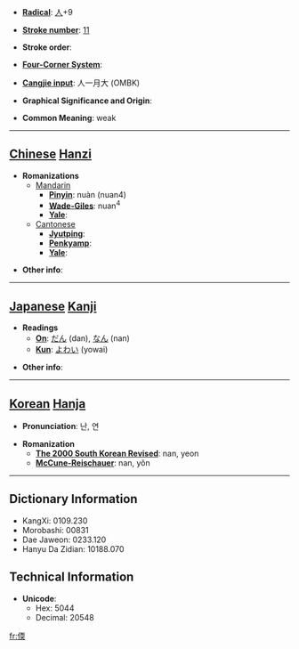 * '''[[Wiktionary:Chinese radical index| Radical]]''': [[Wiktionary:Chinese radical index 人|人]]+9

* '''[[Wiktionary:Chinese total strokes index|Stroke number]]''': [[Wiktionary:Chinese total strokes index 11|11]]

* '''Stroke order''': 

* '''[[Wiktionary:Chinese four corner index|Four-Corner System]]''': 

* '''[[Wiktionary:Chinese Cangjie index|Cangjie input]]''': 人一月大 (OMBK)

* '''Graphical Significance and Origin''': 

* '''Common Meaning''': weak

----

== [[Chinese]] [[Hanzi]] ==

* '''Romanizations'''
** [[Mandarin]]
*** '''[[Pinyin]]''': nuàn (nuan4)
*** '''[[Wade-Giles]]''': nuan<sup>4</sup>
*** '''[[Yale]]''': 
**[[Cantonese]]
***'''[[Jyutping]]''':
***'''[[Penkyamp]]''': 
***'''[[Yale]]''': 

* '''Other info''': 

----

== [[Japanese]] [[Kanji]] ==

* '''Readings'''
** '''[[On]]''': [[だん]] (dan), [[なん]] (nan)
** '''[[Kun]]''': [[よわい]] (yowai)

* '''Other info''':  

----

== [[Korean]] [[Hanja]] ==

* '''Pronunciation''': 난, 연

* '''Romanization'''
** '''[[The 2000 South Korean Revised Romanization|The 2000 South Korean Revised]]''': nan, yeon
** '''[[McCune-Reischauer]]''': nan, yŏn

----

== Dictionary Information ==

* KangXi: 0109.230
* Morobashi: 00831
* Dae Jaweon: 0233.120
* Hanyu Da Zidian: 10188.070

== Technical Information ==

* '''Unicode''':
** Hex: 5044
** Decimal: 20548

[[fr:偄]]